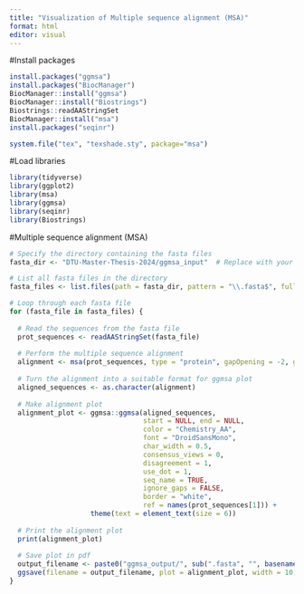 ```yaml
---
title: "Visualization of Multiple sequence alignment (MSA)"
format: html
editor: visual
---
```


#Install packages
```r
install.packages("ggmsa")
install.packages("BiocManager")
BiocManager::install("ggmsa")
BiocManager::install("Biostrings")
Biostrings::readAAStringSet
BiocManager::install("msa")
install.packages("seqinr")
```

```r
system.file("tex", "texshade.sty", package="msa")
```

#Load libraries
```r
library(tidyverse)
library(ggplot2)
library(msa)
library(ggmsa)
library(seqinr)
library(Biostrings)
```

#Multiple sequence alignment (MSA)
```r
# Specify the directory containing the fasta files
fasta_dir <- "DTU-Master-Thesis-2024/ggmsa_input"  # Replace with your folder path

# List all fasta files in the directory
fasta_files <- list.files(path = fasta_dir, pattern = "\\.fasta$", full.names = TRUE)

# Loop through each fasta file
for (fasta_file in fasta_files) {
  
  # Read the sequences from the fasta file
  prot_sequences <- readAAStringSet(fasta_file)
  
  # Perform the multiple sequence alignment
  alignment <- msa(prot_sequences, type = "protein", gapOpening = -2, gapExtension = -1)
  
  # Turn the alignment into a suitable format for ggmsa plot
  aligned_sequences <- as.character(alignment)
  
  # Make alignment plot
  alignment_plot <- ggmsa::ggmsa(aligned_sequences, 
                                 start = NULL, end = NULL, 
                                 color = "Chemistry_AA",
                                 font = "DroidSansMono",
                                 char_width = 0.5,
                                 consensus_views = 0, 
                                 disagreement = 1, 
                                 use_dot = 1,
                                 seq_name = TRUE,
                                 ignore_gaps = FALSE,
                                 border = "white",
                                 ref = names(prot_sequences[1])) +
                    theme(text = element_text(size = 6))
  
  # Print the alignment plot
  print(alignment_plot)
  
  # Save plot in pdf
  output_filename <- paste0("ggmsa_output/", sub(".fasta", "", basename(fasta_file)), ".pdf")
  ggsave(filename = output_filename, plot = alignment_plot, width = 10, height = 5)
}


```
